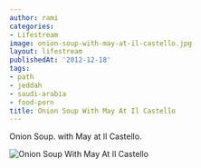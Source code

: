 ```yaml
---
author: rami
categories:
- Lifestream
image: onion-soup-with-may-at-il-castello.jpg
layout: lifestream
publishedAt: '2012-12-18'
tags:
- path
- jeddah
- saudi-arabia
- food-porn
title: Onion Soup With May At Il Castello
---
```


Onion Soup. with May at Il Castello.

![Onion Soup With May At Il Castello](/assets/images/content/lifestream/onion-soup-with-may-at-il-castello.jpg)

